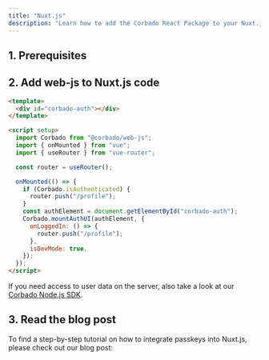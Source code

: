 ```yaml
---
title: "Nuxt.js"
description: "Learn how to add the Corbado React Package to your Nuxt.js Application."
---
```



## 1. Prerequisites

<Prerequisites />

## 2. Add web-js to Nuxt.js code

```html App.vue
<template>
  <div id="corbado-auth"></div>
</template>

<script setup>
  import Corbado from "@corbado/web-js";
  import { onMounted } from "vue";
  import { useRouter } from "vue-router";

  const router = useRouter();

  onMounted(() => {
    if (Corbado.isAuthenticated) {
      router.push("/profile");
    }
    const authElement = document.getElementById("corbado-auth");
    Corbado.mountAuthUI(authElement, {
      onLoggedIn: () => {
        router.push("/profile");
      },
      isDevMode: true,
    });
  });
</script>
```

If you need access to user data on the server, also take a look at our [Corbado Node.js SDK](/backend-integration/node.js-sdk).

## 3. Read the blog post

To find a step-by-step tutorial on how to integrate passkeys into Nuxt.js, please check out our blog post:

<Card href="https://www.corbado.com/blog/passkeys-nuxtjs">
  <Blogpost title="Building a Nuxt.js Passkey Login" />
</Card>
